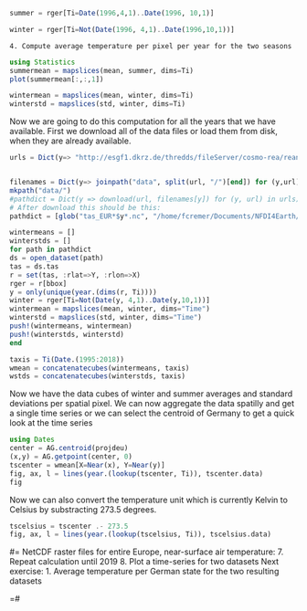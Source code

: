 






```julia
summer = rger[Ti=Date(1996,4,1)..Date(1996, 10,1)]
``` 



```julia
winter = rger[Ti=Not(Date(1996, 4,1)..Date(1996,10,1))]
``` 

    4. Compute average temperature per pixel per year for the two seasons

```julia
using Statistics
summermean = mapslices(mean, summer, dims=Ti)
plot(summermean[:,:,1])
```
```julia
wintermean = mapslices(mean, winter, dims=Ti)
winterstd = mapslices(std, winter, dims=Ti)

```
Now we are going to do this computation for all the years that we have available. 
First we download all of the data files or load them from disk, when they are already available.
```julia

urls = Dict(y=> "http://esgf1.dkrz.de/thredds/fileServer/cosmo-rea/reanalysis/EUR-6km/DWD/ECMWF-ERAINT/REA6/r1i1p1f1/COSMO/v1/mon/atmos/tas/v20230314/tas_EUR-6km_ECMWF-ERAINT_REA6_r1i1p1f1_COSMO_v1_mon_$(y)01-$(y)12.nc" for y in 1995:2018)


filenames = Dict(y=> joinpath("data", split(url, "/")[end]) for (y,url) in urls)
mkpath("data/")
#pathdict = Dict(y => download(url, filenames[y]) for (y, url) in urls)
# After download this should be this:
pathdict = [glob("tas_EUR*$y*.nc", "/home/fcremer/Documents/NFDI4Earth/deliverables/data")[1] for y in 1995:2018]
```

```julia
wintermeans = []
winterstds = []
for path in pathdict
ds = open_dataset(path)
tas = ds.tas
r = set(tas, :rlat=>Y, :rlon=>X)
rger = r[bbox]
y = only(unique(year.(dims(r, Ti))))
winter = rger[Ti=Not(Date(y, 4,1)..Date(y,10,1))]
wintermean = mapslices(mean, winter, dims="Time")
winterstd = mapslices(std, winter, dims="Time")
push!(wintermeans, wintermean)
push!(winterstds, winterstd)
end
```

```julia
taxis = Ti(Date.(1995:2018))
wmean = concatenatecubes(wintermeans, taxis)
wstds = concatenatecubes(winterstds, taxis)
```

Now we have the data cubes of winter and summer averages and standard deviations per spatial pixel.
We can now aggregate the data spatilly and get a single time series or we can select the centroid of Germany to get a quick look at the time series
```julia
using Dates
center = AG.centroid(projdeu)
(x,y) = AG.getpoint(center, 0)
tscenter = wmean[X=Near(x), Y=Near(y)]
fig, ax, l = lines(year.(lookup(tscenter, Ti)), tscenter.data)
fig
```

Now we can also convert the temperature unit which is currently Kelvin to Celsius by substracting 273.5 degrees. 
```julia
tscelsius = tscenter .- 273.5
fig, ax, l = lines(year.(lookup(tscelsius, Ti)), tscelsius.data)
```

#=
NetCDF raster files for entire Europe, near-surface air temperature:
    7. Repeat calculation until 2019
    8. Plot a time-series for two datasets
Next exercise:
    1. Average temperature per German state for the two resulting datasets

=#